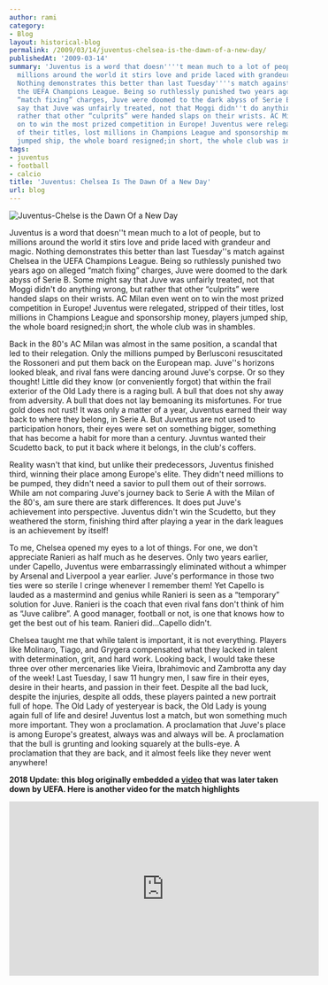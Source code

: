 ```yaml
---
author: rami
category:
- Blog
layout: historical-blog
permalink: /2009/03/14/juventus-chelsea-is-the-dawn-of-a-new-day/
publishedAt: '2009-03-14'
summary: 'Juventus is a word that doesn''''t mean much to a lot of people, but to
  millions around the world it stirs love and pride laced with grandeur and magic.
  Nothing demonstrates this better than last Tuesday''''s match against Chelsea in
  the UEFA Champions League. Being so ruthlessly punished two years ago on alleged
  “match fixing” charges, Juve were doomed to the dark abyss of Serie B. Some might
  say that Juve was unfairly treated, not that Moggi didn''t do anything wrong, but
  rather that other “culprits” were handed slaps on their wrists. AC Milan even went
  on to win the most prized competition in Europe! Juventus were relegated, stripped
  of their titles, lost millions in Champions League and sponsorship money, players
  jumped ship, the whole board resigned;in short, the whole club was in shambles. '
tags:
- juventus
- football
- calcio
title: 'Juventus: Chelsea Is The Dawn Of a New Day'
url: blog
---
```


![Juventus-Chelse is the Dawn Of a New Day](/assets/images/content/blog/juventus-chelsea-a-dawn-of-a-new-day.jpg)
  
Juventus is a word that doesn''t mean much to a lot of people, but to millions around the world it stirs love and pride laced with grandeur and magic. Nothing demonstrates this better than last Tuesday''s match against Chelsea in the UEFA Champions League. Being so ruthlessly punished two years ago on alleged “match fixing” charges, Juve were doomed to the dark abyss of Serie B. Some might say that Juve was unfairly treated, not that Moggi didn't do anything wrong, but rather that other “culprits” were handed slaps on their wrists. AC Milan even went on to win the most prized competition in Europe! Juventus were relegated, stripped of their titles, lost millions in Champions League and sponsorship money, players jumped ship, the whole board resigned;in short, the whole club was in shambles. 

Back in the 80's AC Milan was almost in the same position, a scandal that led to their relegation. Only the millions pumped by Berlusconi resuscitated the Rossoneri and put them back on the European map. Juve''s horizons looked bleak, and rival fans were dancing around Juve's corpse. Or so they thought! Little did they know (or conveniently forgot) that within the frail exterior of the Old Lady there is a raging bull. A bull that does not shy away from adversity. A bull that does not lay bemoaning its misfortunes. For true gold does not rust! It was only a matter of a year, Juventus earned their way back to where they belong, in Serie A. But Juventus are not used to participation honors, their eyes were set on something bigger, something that has become a habit for more than a century. Juvntus wanted their Scudetto back, to put it back where it belongs, in the club's coffers.

Reality wasn't that kind, but unlike their predecessors, Juventus finished third, winning their place among Europe's elite. They didn't need millions to be pumped, they didn't need a savior to pull them out of their sorrows. While am not comparing Juve's journey back to Serie A with the Milan of the 80's, am sure there are stark differences. It does put Juve's achievement into perspective. Juventus didn't win the Scudetto, but they weathered the storm, finishing third after playing a year in the dark leagues is an achievement by itself!

To me, Chelsea opened my eyes to a lot of things. For one, we don't appreciate Ranieri as half much as he deserves. Only two years earlier, under Capello, Juventus were embarrassingly eliminated without a whimper by Arsenal and Liverpool a year earlier. Juve's performance in those two ties were so sterile I cringe whenever I remember them! Yet Capello is lauded as a mastermind and genius while Ranieri is seen as a “temporary” solution for Juve. Ranieri is the coach that even rival fans don't think of him as “Juve calibre”. A good manager, football or not, is one that knows how to get the best out of his team. Ranieri did…Capello didn't.

Chelsea taught me that while talent is important, it is not everything. Players like Molinaro, Tiago, and Grygera compensated what they lacked in talent with determination, grit, and hard work. Looking back, I would take these three over other mercenaries like Vieira, Ibrahimovic and Zambrotta any day of the week! Last Tuesday, I saw 11 hungry men, I saw fire in their eyes, desire in their hearts, and passion in their feet. Despite all the bad luck, despite the injuries, despite all odds, these players painted a new portrait full of hope. The Old Lady of yesteryear is back, the Old Lady is young again full of life and desire! Juventus lost a match, but won something much more important. They won a proclamation. A proclamation that Juve's place is among Europe's greatest, always was and always will be. A proclamation that the bull is grunting and looking squarely at the bulls-eye. A proclamation that they are back, and it almost feels like they never went anywhere!


__2018 Update: this blog originally embedded a [video](http://www.youtube.com/watch?v=UKJ248lME8k?wmode=transparent) that was later taken down by UEFA. Here is another video for the match highlights__

<iframe width="560" height="315" src="https://www.youtube-nocookie.com/embed/ZKoS79LYsmI?rel=0" frameborder="0" allow="autoplay; encrypted-media" allowfullscreen></iframe>